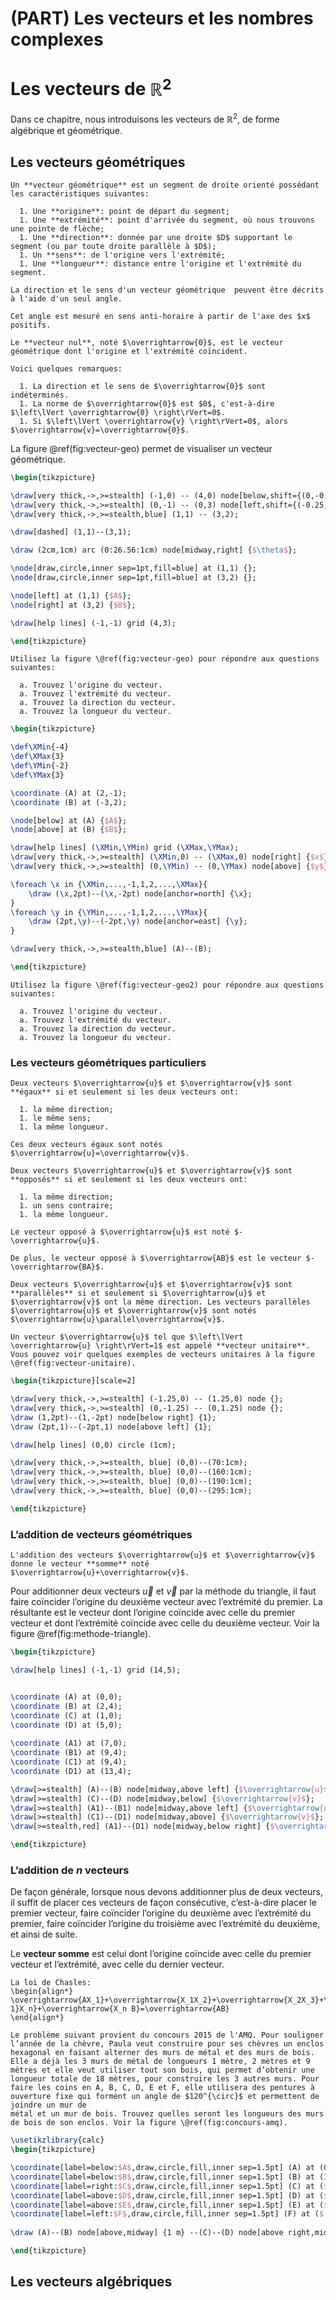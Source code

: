 # (PART) Les vecteurs et les nombres complexes {-}

# Les vecteurs de $\mathbb{R}^2$ {#vecteursR2}

Dans ce chapitre, nous introduisons les vecteurs de $\mathbb{R}^2$, de forme algébrique et géométrique.

## Les vecteurs géométriques

```definition
Un **vecteur géométrique** est un segment de droite orienté possédant les caractéristiques suivantes:
  
  1. Une **origine**: point de départ du segment;
  1. Une **extrémité**: point d'arrivée du segment, où nous trouvons une pointe de flèche;
  1. Une **direction**: donnée par une droite $D$ supportant le segment (ou par toute droite parallèle à $D$);
  1. Un **sens**: de l'origine vers l'extrémité;
  1. Une **longueur**: distance entre l'origine et l'extrémité du segment.

```

```remark
La direction et le sens d'un vecteur géométrique  peuvent être décrits à l'aide d'un seul angle.

Cet angle est mesuré en sens anti-horaire à partir de l'axe des $x$ positifs.
```

```definition
Le **vecteur nul**, noté $\overrightarrow{0}$, est le vecteur géométrique dont l'origine et l'extrémité coïncident.
```

```remark
Voici quelques remarques:
  
  1. La direction et le sens de $\overrightarrow{0}$ sont indéterminés.
  1. La norme de $\overrightarrow{0}$ est $0$, c'est-à-dire $\left\lVert \overrightarrow{0} \right\rVert=0$.
  1. Si $\left\lVert \overrightarrow{v} \right\rVert=0$, alors $\overrightarrow{v}=\overrightarrow{0}$.

```

La figure \@ref(fig:vecteur-geo) permet de visualiser un vecteur géométrique.

```tikz
\begin{tikzpicture}

\draw[very thick,->,>=stealth] (-1,0) -- (4,0) node[below,shift={(0,-0.25)}] {$x$};
\draw[very thick,->,>=stealth] (0,-1) -- (0,3) node[left,shift={(-0.25,0)}] {$y$};
\draw[very thick,->,>=stealth,blue] (1,1) -- (3,2);

\draw[dashed] (1,1)--(3,1);

\draw (2cm,1cm) arc (0:26.56:1cm) node[midway,right] {$\theta$};

\node[draw,circle,inner sep=1pt,fill=blue] at (1,1) {};
\node[draw,circle,inner sep=1pt,fill=blue] at (3,2) {};

\node[left] at (1,1) {$A$};
\node[right] at (3,2) {$B$};

\draw[help lines] (-1,-1) grid (4,3);

\end{tikzpicture}
```

```example
Utilisez la figure \@ref(fig:vecteur-geo) pour répondre aux questions suivantes:
  
  a. Trouvez l'origine du vecteur.
  a. Trouvez l'extrémité du vecteur.
  a. Trouvez la direction du vecteur.
  a. Trouvez la longueur du vecteur.

```

```tikz
\begin{tikzpicture}

\def\XMin{-4}
\def\XMax{3}
\def\YMin{-2}
\def\YMax{3}

\coordinate (A) at (2,-1);
\coordinate (B) at (-3,2);

\node[below] at (A) {$A$};
\node[above] at (B) {$B$};

\draw[help lines] (\XMin,\YMin) grid (\XMax,\YMax);
\draw[very thick,->,>=stealth] (\XMin,0) -- (\XMax,0) node[right] {$x$};
\draw[very thick,->,>=stealth] (0,\YMin) -- (0,\YMax) node[above] {$y$};

\foreach \x in {\XMin,...,-1,1,2,...,\XMax}{
	\draw (\x,2pt)--(\x,-2pt) node[anchor=north] {\x};
}
\foreach \y in {\YMin,...,-1,1,2,...,\YMax}{
	\draw (2pt,\y)--(-2pt,\y) node[anchor=east] {\y};
}

\draw[very thick,->,>=stealth,blue] (A)--(B);

\end{tikzpicture}
```

```example
Utilisez la figure \@ref(fig:vecteur-geo2) pour répondre aux questions suivantes:
  
  a. Trouvez l'origine du vecteur.
  a. Trouvez l'extrémité du vecteur.
  a. Trouvez la direction du vecteur.
  a. Trouvez la longueur du vecteur.

```

### Les  vecteurs géométriques particuliers

```definition
Deux vecteurs $\overrightarrow{u}$ et $\overrightarrow{v}$ sont **égaux** si et seulement si les deux vecteurs ont:
  
  1. la même direction;
  1. le même sens;
  1. la même longueur.

Ces deux vecteurs égaux sont notés $\overrightarrow{u}=\overrightarrow{v}$.
```

```definition
Deux vecteurs $\overrightarrow{u}$ et $\overrightarrow{v}$ sont **opposés** si et seulement si les deux vecteurs ont:
  
  1. la même direction;
  1. un sens contraire;
  1. la même longueur.

Le vecteur opposé à $\overrightarrow{u}$ est noté $-\overrightarrow{u}$.

De plus, le vecteur opposé à $\overrightarrow{AB}$ est le vecteur $-\overrightarrow{BA}$.
```

```definition
Deux vecteurs $\overrightarrow{u}$ et $\overrightarrow{v}$ sont **parallèles** si et seulement si $\overrightarrow{u}$ et $\overrightarrow{v}$ ont la même direction. Les vecteurs parallèles $\overrightarrow{u}$ et $\overrightarrow{v}$ sont notés $\overrightarrow{u}\parallel\overrightarrow{v}$.
```

```definition
Un vecteur $\overrightarrow{u}$ tel que $\left\lVert \overrightarrow{u} \right\rVert=1$ est appelé **vecteur unitaire**. Vous pouvez voir quelques exemples de vecteurs unitaires à la figure \@ref(fig:vecteur-unitaire).
```

```tikz
\begin{tikzpicture}[scale=2]

\draw[very thick,->,>=stealth] (-1.25,0) -- (1.25,0) node {};
\draw[very thick,->,>=stealth] (0,-1.25) -- (0,1.25) node {};
\draw (1,2pt)--(1,-2pt) node[below right] {1};
\draw (2pt,1)--(-2pt,1) node[above left] {1};

\draw[help lines] (0,0) circle (1cm);

\draw[very thick,->,>=stealth, blue] (0,0)--(70:1cm);
\draw[very thick,->,>=stealth, blue] (0,0)--(160:1cm);
\draw[very thick,->,>=stealth, blue] (0,0)--(190:1cm);
\draw[very thick,->,>=stealth, blue] (0,0)--(295:1cm);

\end{tikzpicture}
```

### L'addition de vecteurs géométriques

```definition
L'addition des vecteurs $\overrightarrow{u}$ et $\overrightarrow{v}$ donne le vecteur **somme** noté $\overrightarrow{u}+\overrightarrow{v}$.
```

Pour additionner deux vecteurs $\overrightarrow{u}$ et $\overrightarrow{v}$ par la méthode du triangle, il faut faire coïncider l'origine du deuxième vecteur avec l'extrémité du premier. La résultante est le vecteur dont l'origine coïncide avec celle du premier vecteur et dont l'extrémité coïncide avec celle du deuxième vecteur. Voir la figure \@ref(fig:methode-triangle).

```tikz
\begin{tikzpicture}

\draw[help lines] (-1,-1) grid (14,5);


\coordinate (A) at (0,0);
\coordinate (B) at (2,4);
\coordinate (C) at (1,0);
\coordinate (D) at (5,0);
 
\coordinate (A1) at (7,0);
\coordinate (B1) at (9,4);
\coordinate (C1) at (9,4);
\coordinate (D1) at (13,4);

\draw[>=stealth] (A)--(B) node[midway,above left] {$\overrightarrow{u}$};
\draw[>=stealth] (C)--(D) node[midway,below] {$\overrightarrow{v}$};
\draw[>=stealth] (A1)--(B1) node[midway,above left] {$\overrightarrow{u}$};
\draw[>=stealth] (C1)--(D1) node[midway,above] {$\overrightarrow{v}$};
\draw[>=stealth,red] (A1)--(D1) node[midway,below right] {$\overrightarrow{u}+\overrightarrow{v}$};

\end{tikzpicture}
```

### L'addition de $n$ vecteurs

De façon générale, lorsque nous devons additionner plus de deux vecteurs, il suffit de placer ces vecteurs de façon consécutive, c'est-à-dire placer le premier vecteur, faire coïncider l'origine du deuxième avec l'extrémité du premier, faire coïncider l'origine du troisième avec l'extrémité du deuxième, et ainsi de suite.

Le **vecteur somme** est celui dont l'origine coïncide avec celle du premier vecteur et l'extrémité, avec celle du dernier vecteur.

```remark
La loi de Chasles:
\begin{align*}
\overrightarrow{AX_1}+\overrightarrow{X_1X_2}+\overrightarrow{X_2X_3}+\ldots+\overrightarrow{X_{n-1}X_n}+\overrightarrow{X_n B}=\overrightarrow{AB}
\end{align*}

```

```example
Le problème suivant provient du concours 2015 de l'AMQ. Pour souligner l’année de la chèvre, Paula veut construire pour ses chèvres un enclos hexagonal en faisant alterner des murs de métal et des murs de bois. Elle a déjà les 3 murs de métal de longueurs 1 mètre, 2 mètres et 9 mètres et elle veut utiliser tout son bois, qui permet d’obtenir une longueur totale de 18 mètres, pour construire les 3 autres murs. Pour faire les coins en A, B, C, D, E et F, elle utilisera des pentures à ouverture fixe qui forment un angle de $120^{\circ}$ et permettent de joindre un mur de
métal et un mur de bois. Trouvez quelles seront les longueurs des murs de bois de son enclos. Voir la figure \@ref(fig:concours-amq).
```

```tikz
\usetikzlibrary{calc}
\begin{tikzpicture}

\coordinate[label=below:$A$,draw,circle,fill,inner sep=1.5pt] (A) at (0,0);
\coordinate[label=below:$B$,draw,circle,fill,inner sep=1.5pt] (B) at (1,0);
\coordinate[label=right:$C$,draw,circle,fill,inner sep=1.5pt] (C) at ($(B)+(60:11)$);
\coordinate[label=above:$D$,draw,circle,fill,inner sep=1.5pt] (D) at ($(C)+(120:2)$);
\coordinate[label=above:$E$,draw,circle,fill,inner sep=1.5pt] (E) at ($(D)+(180:3)$);
\coordinate[label=left:$F$,draw,circle,fill,inner sep=1.5pt] (F) at ($(E)+(240:9)$);
 
\draw (A)--(B) node[above,midway] {1 m} --(C)--(D) node[above right,midway] {2 m} --(E)--(F) node[above left,midway] {9 m} --(A);

\end{tikzpicture}
```


## Les vecteurs algébriques



























